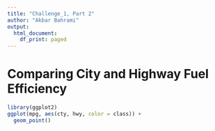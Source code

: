 ```yaml
---
title: "Challenge_1, Part 2"
author: "Akbar Bahrami"
output:
  html_document:
    df_print: paged
---
```


# Comparing City and Highway Fuel Efficiency
```r
library(ggplot2)
ggplot(mpg, aes(cty, hwy, color = class)) + 
  geom_point()

```

